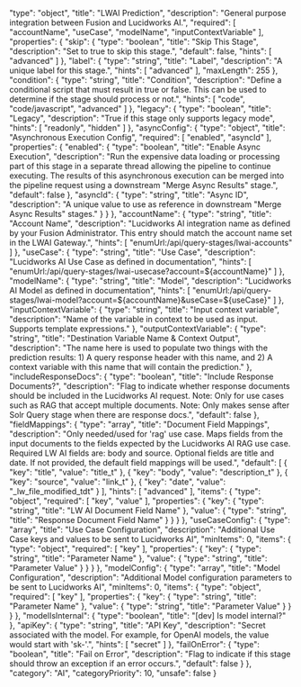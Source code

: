   "type": "object",
  "title": "LWAI Prediction",
  "description": "General purpose integration between Fusion and Lucidworks AI.",
  "required": [
    "accountName",
    "useCase",
    "modelName",
    "inputContextVariable"
  ],
  "properties": {
    "skip": {
      "type": "boolean",
      "title": "Skip This Stage",
      "description": "Set to true to skip this stage.",
      "default": false,
      "hints": [
        "advanced"
      ]
    },
    "label": {
      "type": "string",
      "title": "Label",
      "description": "A unique label for this stage.",
      "hints": [
        "advanced"
      ],
      "maxLength": 255
    },
    "condition": {
      "type": "string",
      "title": "Condition",
      "description": "Define a conditional script that must result in true or false. This can be used to determine if the stage should process or not.",
      "hints": [
        "code",
        "code/javascript",
        "advanced"
      ]
    },
    "legacy": {
      "type": "boolean",
      "title": "Legacy",
      "description": "True if this stage only supports legacy mode",
      "hints": [
        "readonly",
        "hidden"
      ]
    },
    "asyncConfig": {
      "type": "object",
      "title": "Asynchronous Execution Config",
      "required": [
        "enabled",
        "asyncId"
      ],
      "properties": {
        "enabled": {
          "type": "boolean",
          "title": "Enable Async Execution",
          "description": "Run the expensive data loading or processing part of this stage in a separate thread allowing the pipeline to continue executing. The results of this asynchronous execution can be merged into the pipeline request using a downstream \"Merge Async Results\" stage.",
          "default": false
        },
        "asyncId": {
          "type": "string",
          "title": "Async ID",
          "description": "A unique value to use as reference in downstream \"Merge Async Results\" stages."
        }
      }
    },
    "accountName": {
      "type": "string",
      "title": "Account Name",
      "description": "Lucidworks AI integration name as defined by your Fusion Administrator.  This entry should match the account name set in the LWAI Gateway.",
      "hints": [
        "enumUrl:/api/query-stages/lwai-accounts"
      ]
    },
    "useCase": {
      "type": "string",
      "title": "Use Case",
      "description": "Lucidworks AI Use Case as defined in documentation",
      "hints": [
        "enumUrl:/api/query-stages/lwai-usecase?account=${accountName}"
      ]
    },
    "modelName": {
      "type": "string",
      "title": "Model",
      "description": "Lucidworks AI Model as defined in documentation",
      "hints": [
        "enumUrl:/api/query-stages/lwai-model?account=${accountName}&useCase=${useCase}"
      ]
    },
    "inputContextVariable": {
      "type": "string",
      "title": "Input context variable",
      "description": "Name of the variable in context to be used as input. Supports template expressions."
    },
    "outputContextVariable": {
      "type": "string",
      "title": "Destination Variable Name & Context Output",
      "description": "The name here is used to populate two things with the prediction results:  1) A query response header with this name, and 2) A context variable with this name that will contain the prediction."
    },
    "includeResponseDocs": {
      "type": "boolean",
      "title": "Include Response Documents?",
      "description": "Flag to indicate whether response documents should be included in the Lucidworks AI request. Note: Only for use cases such as RAG that accept multiple documents.  Note: Only makes sense after Solr Query stage when there are response docs.",
      "default": false
    },
    "fieldMappings": {
      "type": "array",
      "title": "Document Field Mappings",
      "description": "Only needed/used for 'rag' use case.  Maps fields from the input documents to the fields expected by the Lucidworks AI RAG use case.  Required LW AI fields are: body and source.  Optional fields are title and date.  If not provided, the default field mappings will be used.",
      "default": [
        {
          "key": "title",
          "value": "title_t"
        },
        {
          "key": "body",
          "value": "description_t"
        },
        {
          "key": "source",
          "value": "link_t"
        },
        {
          "key": "date",
          "value": "_lw_file_modified_tdt"
        }
      ],
      "hints": [
        "advanced"
      ],
      "items": {
        "type": "object",
        "required": [
          "key",
          "value"
        ],
        "properties": {
          "key": {
            "type": "string",
            "title": "LW AI Document Field Name"
          },
          "value": {
            "type": "string",
            "title": "Response Document Field Name"
          }
        }
      }
    },
    "useCaseConfig": {
      "type": "array",
      "title": "Use Case Configuration",
      "description": "Additional Use Case keys and values to be sent to Lucidworks AI",
      "minItems": 0,
      "items": {
        "type": "object",
        "required": [
          "key"
        ],
        "properties": {
          "key": {
            "type": "string",
            "title": "Parameter Name"
          },
          "value": {
            "type": "string",
            "title": "Parameter Value"
          }
        }
      }
    },
    "modelConfig": {
      "type": "array",
      "title": "Model Configuration",
      "description": "Additional Model configuration parameters to be sent to Lucidworks AI",
      "minItems": 0,
      "items": {
        "type": "object",
        "required": [
          "key"
        ],
        "properties": {
          "key": {
            "type": "string",
            "title": "Parameter Name"
          },
          "value": {
            "type": "string",
            "title": "Parameter Value"
          }
        }
      }
    },
    "modelIsInternal": {
      "type": "boolean",
      "title": "[dev] Is model internal?"
    },
    "apiKey": {
      "type": "string",
      "title": "API Key",
      "description": "Secret associated with the model.  For example, for OpenAI models, the value would start with 'sk-'.",
      "hints": [
        "secret"
      ]
    },
    "failOnError": {
      "type": "boolean",
      "title": "Fail on Error",
      "description": "Flag to indicate if this stage should throw an exception if an error occurs.",
      "default": false
    }
  },
  "category": "AI",
  "categoryPriority": 10,
  "unsafe": false
}
